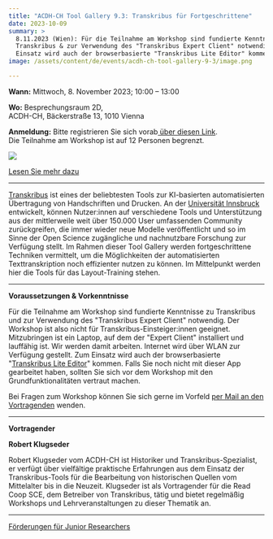 ```yaml
---
title: "ACDH-CH Tool Gallery 9.3: Transkribus für Fortgeschrittene"
date: 2023-10-09
summary: >
  8.11.2023 (Wien): Für die Teilnahme am Workshop sind fundierte Kenntnisse zu
  Transkribus & zur Verwendung des "Transkribus Expert Client" notwendig. Zum
  Einsatz wird auch der browserbasierte "Transkribus Lite Editor" kommen.
image: /assets/content/de/events/acdh-ch-tool-gallery-9-3/image.png

---
```


**Wann:** Mittwoch, 8. November 2023; 10:00 – 13:00

**Wo:** Besprechungsraum 2D,\
ACDH-CH, Bäckerstraße 13, 1010 Vienna

**Anmeldung:** Bitte registrieren Sie sich vorab[ über diesen Link](https://www.oeaw.ac.at/acdh/events/registration/tool-gallery-registration).\
Die Teilnahme am Workshop ist auf 12 Personen begrenzt.

![](/assets/content/de/events/acdh-ch-tool-gallery-9-3/funding-transkribus-de-final-v2.0-1-1024x576.png)

[Lesen Sie mehr dazu](/de/funding-opportunities-for-junior-researcher/)

***

[Transkribus](https://readcoop.eu/de/transkribus/) ist eines der beliebtesten Tools zur KI-basierten automatisierten Übertragung von Handschriften und Drucken. An der [Universität Innsbruck](/de/consortium/university-of-innsbruck/) entwickelt, können Nutzer:innen auf verschiedene Tools und Unterstützung aus der mittlerweile weit über 150.000 User umfassenden Community zurückgreifen, die immer wieder neue Modelle veröffentlicht und so im Sinne der Open Science zugängliche und nachnutzbare Forschung zur Verfügung stellt. Im Rahmen dieser Tool Gallery werden fortgeschrittene Techniken vermittelt, um die Möglichkeiten der automatisierten Texttranskription noch effizienter nutzen zu können. Im Mittelpunkt werden hier die Tools für das Layout-Training stehen.

***

**Voraussetzungen & Vorkenntnisse**

Für die Teilnahme am Workshop sind fundierte Kenntnisse zu Transkribus und zur Verwendung des "Transkribus Expert Client" notwendig. Der Workshop ist also nicht für Transkribus-Einsteiger:innen geeignet. Mitzubringen ist ein Laptop, auf dem der "Expert Client" installiert und lauffähig ist. Wir werden damit arbeiten. Internet wird über WLAN zur Verfügung gestellt. Zum Einsatz wird auch der browserbasierte "[Transkribus Lite Editor](https://app.transkribus.eu/)" kommen. Falls Sie noch nicht mit dieser App gearbeitet haben, sollten Sie sich vor dem Workshop mit den Grundfunktionalitäten vertraut machen.

Bei Fragen zum Workshop können Sie sich gerne im Vorfeld [per Mail an den Vortragenden](mailto:robert.klugseder@oeaw.ac.at) wenden.

***

**Vortragender**

**Robert Klugseder**

Robert Klugseder vom ACDH-CH ist Historiker und Transkribus-Spezialist, er verfügt über vielfältige praktische Erfahrungen aus dem Einsatz der Transkribus-Tools für die Bearbeitung von historischen Quellen vom Mittelalter bis in die Neuzeit. Klugseder ist als Vortragender für die Read Coop SCE, dem Betreiber von Transkribus, tätig und bietet regelmäßig Workshops und Lehrveranstaltungen zu dieser Thematik an.

***

[Förderungen für Junior Researchers](/de/funding-opportunities-for-junior-researcher/)
